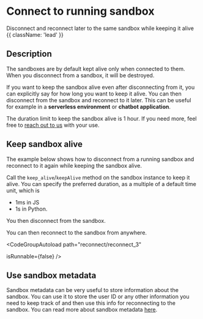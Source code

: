 # Connect to running sandbox

Disconnect and reconnect later to the same sandbox while keeping it alive {{ className: 'lead' }}

## Description

The sandboxes are by default kept alive only when connected to them. When you disconnect from a sandbox, it will be destroyed.

If you want to keep the sandbox alive even after disconnecting from it, you can explicitly say for how long you want to keep it alive. You can then disconnect from the sandbox and reconnect to it later. This can be useful for example in a **serverless environment** or **chatbot application**.

The duration limit to keep the sandbox alive is 1 hour. If you need more, feel free to [reach out to us](/docs/getting-help) with your use.

## Keep sandbox alive

The example below shows how to disconnect from a running sandbox and reconnect to it again while keeping the sandbox alive.

<CodeGroupAutoload
  path="reconnect/reconnect_1"
  isRunnable={false}
/>

Call the `keep_alive`/`keepAlive` method on the sandbox instance to keep it alive. You can specify the preferred duration, as a multiple of a default time unit, which is
- 1ms in JS
- 1s in Python.

You then disconnect from the sandbox.

<CodeGroupAutoload
  path="reconnect/reconnect_2"
  isRunnable={false}
/>

You can then reconnect to the sandbox from anywhere.

<CodeGroupAutoload
  path="reconnect/reconnect_3"

  isRunnable={false}
/>

## Use sandbox metadata
Sandbox metadata can be very useful to store information about the sandbox. You can use it to store the user ID or any other information you need to keep track of and then use this info for reconnecting to the sandbox. You can read more about sandbox metadata [here](/docs/sandbox/api/metadata).